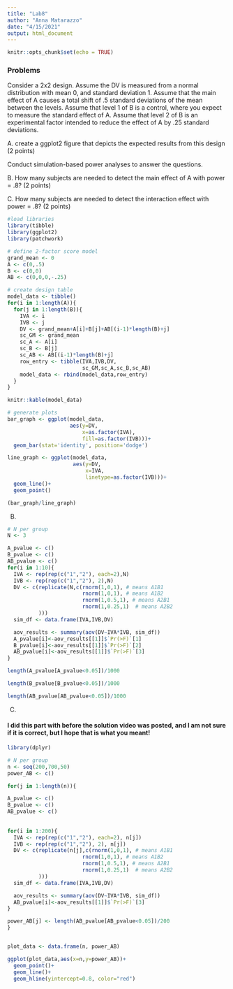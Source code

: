 ```yaml
---
title: "Lab8"
author: "Anna Matarazzo"
date: "4/15/2021"
output: html_document
---
```


```r
knitr::opts_chunk$set(echo = TRUE)
```

### Problems

Consider a 2x2 design. Assume the DV is measured from a normal distribution with mean 0, and standard deviation 1. Assume that the main effect of A causes a total shift of .5 standard deviations of the mean between the levels. Assume that level 1 of B is a control, where you expect to measure the standard effect of A. Assume that level 2 of B is an experimental factor intended to reduce the effect of A by .25 standard deviations.

A. create a ggplot2 figure that depicts the expected results from this design (2 points)

Conduct simulation-based power analyses to answer the questions.

B. How many subjects are needed to detect the main effect of A with power = .8? (2 points)

C. How many subjects are needed to detect the interaction effect with power = .8? (2 points)


```r
#load libraries
library(tibble)
library(ggplot2)
library(patchwork)

# define 2-factor score model
grand_mean <- 0
A <- c(0,.5)
B <- c(0,0)
AB <- c(0,0,0,-.25)

# create design table
model_data <- tibble()
for(i in 1:length(A)){
  for(j in 1:length(B)){
    IVA <- i
    IVB <- j
    DV <- grand_mean+A[i]+B[j]+AB[(i-1)*length(B)+j]
    sc_GM <- grand_mean
    sc_A <- A[i]
    sc_B <- B[j]
    sc_AB <- AB[(i-1)*length(B)+j]
    row_entry <- tibble(IVA,IVB,DV,
                        sc_GM,sc_A,sc_B,sc_AB)
    model_data <- rbind(model_data,row_entry)
  }
}

knitr::kable(model_data)
```




```r
# generate plots
bar_graph <- ggplot(model_data,
                    aes(y=DV,
                        x=as.factor(IVA),
                        fill=as.factor(IVB)))+
  geom_bar(stat='identity', position='dodge')

line_graph <- ggplot(model_data,
                     aes(y=DV,
                         x=IVA,
                         linetype=as.factor(IVB)))+
  geom_line()+
  geom_point()

(bar_graph/line_graph)
```



B.

```r
# N per group
N <- 3

A_pvalue <- c()
B_pvalue <- c()
AB_pvalue <- c()
for(i in 1:10){
  IVA <- rep(rep(c("1","2"), each=2),N)
  IVB <- rep(rep(c("1","2"), 2),N)
  DV <- c(replicate(N,c(rnorm(1,0,1), # means A1B1
                        rnorm(1,0,1), # means A1B2
                        rnorm(1,0.5,1), # means A2B1
                        rnorm(1,0.25,1)  # means A2B2
          )))
  sim_df <- data.frame(IVA,IVB,DV)

  aov_results <- summary(aov(DV~IVA*IVB, sim_df))
  A_pvalue[i]<-aov_results[[1]]$`Pr(>F)`[1]
  B_pvalue[i]<-aov_results[[1]]$`Pr(>F)`[2]
  AB_pvalue[i]<-aov_results[[1]]$`Pr(>F)`[3]
}

length(A_pvalue[A_pvalue<0.05])/1000

length(B_pvalue[B_pvalue<0.05])/1000

length(AB_pvalue[AB_pvalue<0.05])/1000

```



C.

#### I did this part with before the solution video was posted, and I am not sure if it is correct, but I hope that is what you meant!

```r
library(dplyr)

# N per group
n <- seq(200,700,50)
power_AB <- c()

for(j in 1:length(n)){

A_pvalue <- c()
B_pvalue <- c()
AB_pvalue <- c()
  
  
for(i in 1:200){
  IVA <- rep(rep(c("1","2"), each=2), n[j])
  IVB <- rep(rep(c("1","2"), 2), n[j])
  DV <- c(replicate(n[j],c(rnorm(1,0,1), # means A1B1
                        rnorm(1,0,1), # means A1B2
                        rnorm(1,0.5,1), # means A2B1
                        rnorm(1,0.25,1)  # means A2B2
          )))
  sim_df <- data.frame(IVA,IVB,DV)

  aov_results <- summary(aov(DV~IVA*IVB, sim_df))
  AB_pvalue[i]<-aov_results[[1]]$`Pr(>F)`[3]
}

power_AB[j] <- length(AB_pvalue[AB_pvalue<0.05])/200
}


plot_data <- data.frame(n, power_AB)

ggplot(plot_data,aes(x=n,y=power_AB))+
  geom_point()+
  geom_line()+
  geom_hline(yintercept=0.8, color="red")


```









